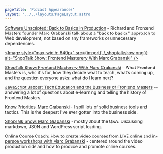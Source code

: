 ```yaml
---
pageTitle: 'Podcast Appearances'
layout: '../../layouts/PageLayout.astro'
---
```


[Software Unscripted: Back to Basics in Production](https://open.spotify.com/episode/3BypKRz30vSFC3XKlwEmNz) – Richard and Frontend Masters founder Marc Grabanski talk about a "back to basics" approach to Web development, not based on any frameworks or unnecessary dependencies.

[<Image style="max-width: 640px" src={import('./_shoptalkshow.png')} alt="ShopTalk Show: Frontend Masterery With Marc Grabanski" />](https://shoptalkshow.com/408/)

[ShopTalk Show: Frontend Masterery With Marc Grabanski](https://shoptalkshow.com/408/) – What Frontend Masters is, who it's for, how they decide what to teach, what's coming up, and the question everyone asks: what do I learn next?

[JavaScript Jabber: Tech Education and the Business of Frontend Masters](https://devchat.tv/js-jabber/178-jsj-tech-education-and-the-business-of-running-front-end-masters-with-marc-grabanski) -- answering a lot of questions about e-learning and telling the history of Frontend Masters.

[Know Priorities: Marc Grabanski](http://talkabout.knowpriorities.com/3) - I spill lots of solid business tools and tactics. This is the deepest I've ever gotten into the business side.

[ShopTalk Show: Marc Grabanski](http://shoptalkshow.com/episodes/134-marc-grabanski/) - mostly about the Q&A. Discussing markdown, JSON and WordPress script loading.

[Online Course Coach: How to create video courses from LIVE online and in-person workshops with Marc Grabanski](http://www.truefocusmedia.com/how-to-create-video-courses-from-live-online-and-in-person-workshops-marc-grabanski/) - centered around the video production side and how to produce and promote online courses.
